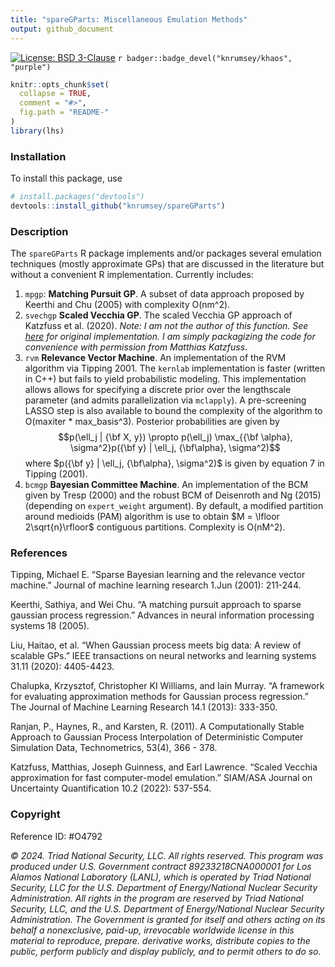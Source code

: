 ```yaml
---
title: "spareGParts: Miscellaneous Emulation Methods"
output: github_document
---
```


[![License: BSD 3-Clause](https://img.shields.io/badge/License-BSD_3--Clause-blue.svg)](https://opensource.org/licenses/BSD-3-Clause) `r badger::badge_devel("knrumsey/khaos", "purple")`

<!-- README.md is generated from README.Rmd. Please edit that file -->

```r
knitr::opts_chunk$set(
  collapse = TRUE,
  comment = "#>",
  fig.path = "README-"
)
library(lhs)
```


### Installation

To install this package, use

```R
# install.packages("devtools")
devtools::install_github("knrumsey/spareGParts")
```



### Description

The `spareGParts` R package implements and/or packages several emulation techniques (mostly approximate GPs) that are discussed in the literature but without a convenient R implementation. Currently includes:

  1. `mpgp`: **Matching Pursuit GP**. A subset of data approach proposed by Keerthi and Chu (2005) with complexity O(nm^2).
  2. `svechgp` **Scaled Vecchia GP**. The scaled Vecchia GP approach of Katzfuss et al. (2020). *Note: I am not the author of this function. See [here](https://github.com/katzfuss-group/scaledVecchia) for original implementation. I am simply packagizing the code for convenience with permission from Matthias Katzfuss*. 
  3. `rvm` **Relevance Vector Machine**. An implementation of the RVM algorithm via Tipping 2001. The `kernlab` implementation is faster (written in C++) but fails to yield probabilistic modeling. This implementation allows allows for specifying a discrete prior over the lengthscale parameter (and admits parallelization via `mclapply`). A pre-screening LASSO step is also available to bound the complexity of the algorithm to O(maxiter * max_basis^3). Posterior probabilities are given by 
  $$p(\ell_j | {\bf X, y}) \propto p(\ell_j) \max_{{\bf \alpha}, \sigma^2}p({\bf y} | \ell_j, {\bf\alpha}, \sigma^2)$$
where $p({\bf y} | \ell_j, {\bf\alpha}, \sigma^2)$ is given by equation 7 in Tipping (2001). 
  4. `bcmgp` **Bayesian Committee Machine**. An implementation of the BCM given by Tresp (2000) and the robust BCM of Deisenroth and Ng (2015) (depending on `expert_weight` argument). By default, a modified partition around medioids (PAM) algorithm is use to obtain $M = \lfloor 2\sqrt{n}\rfloor$ contiguous partitions. Complexity is O(nM^2).


### References
Tipping, Michael E. "Sparse Bayesian learning and the relevance vector machine." Journal of machine learning research 1.Jun (2001): 211-244.

Keerthi, Sathiya, and Wei Chu. "A matching pursuit approach to sparse gaussian process regression." Advances in neural information processing systems 18 (2005).

Liu, Haitao, et al. "When Gaussian process meets big data: A review of scalable GPs." IEEE transactions on neural networks and learning systems 31.11 (2020): 4405-4423.

Chalupka, Krzysztof, Christopher KI Williams, and Iain Murray. "A framework for evaluating approximation methods for Gaussian process regression." The Journal of Machine Learning Research 14.1 (2013): 333-350.

Ranjan, P., Haynes, R., and Karsten, R. (2011). A Computationally Stable Approach to Gaussian Process Interpolation of Deterministic Computer Simulation Data, Technometrics, 53(4), 366 - 378.

Katzfuss, Matthias, Joseph Guinness, and Earl Lawrence. "Scaled Vecchia approximation for fast computer-model emulation." SIAM/ASA Journal on Uncertainty Quantification 10.2 (2022): 537-554.


### Copyright

Reference ID: #O4792

*© 2024. Triad National Security, LLC. All rights reserved. This program was produced under U.S. Government contract 89233218CNA000001 for Los Alamos National Laboratory (LANL), which is operated by Triad National Security, LLC for the U.S. Department of Energy/National Nuclear Security Administration. All rights in the program are reserved by Triad National Security, LLC, and the U.S. Department of Energy/National Nuclear Security Administration. The Government is granted for itself and others acting on its behalf a nonexclusive, paid-up, irrevocable worldwide license in this material to reproduce, prepare. derivative works, distribute copies to the public, perform publicly and display publicly, and to permit others to do so.*
